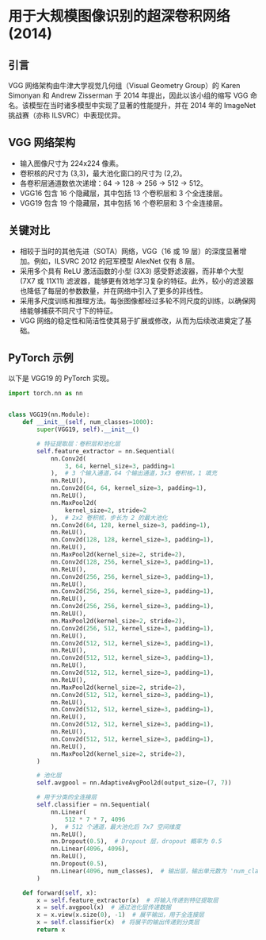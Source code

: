 # 用于大规模图像识别的超深卷积网络 (2014)

## 引言

VGG 网络架构由牛津大学视觉几何组（Visual Geometry Group）的 Karen Simonyan 和 Andrew Zisserman 于 2014 年提出，因此以该小组的缩写 VGG 命名。该模型在当时诸多模型中实现了显著的性能提升，并在 2014 年的 ImageNet 挑战赛（亦称 ILSVRC）中表现优异。

## VGG 网络架构

- 输入图像尺寸为 224x224 像素。
- 卷积核的尺寸为 (3,3)，最大池化窗口的尺寸为 (2,2)。
- 各卷积层通道数依次递增：64 -> 128 -> 256 -> 512 -> 512。
- VGG16 包含 16 个隐藏层，其中包括 13 个卷积层和 3 个全连接层。
- VGG19 包含 19 个隐藏层，其中包括 16 个卷积层和 3 个全连接层。

## 关键对比

- 相较于当时的其他先进（SOTA）网络，VGG（16 或 19 层）的深度显著增加。例如，ILSVRC 2012 的冠军模型 AlexNet 仅有 8 层。
- 采用多个具有 ReLU 激活函数的小型 (3X3) 感受野滤波器，而非单个大型 (7X7 或 11X11) 滤波器，能够更有效地学习复杂的特征。此外，较小的滤波器也降低了每层的参数数量，并在网络中引入了更多的非线性。
- 采用多尺度训练和推理方法。每张图像都经过多轮不同尺度的训练，以确保网络能够捕获不同尺寸下的特征。
- VGG 网络的稳定性和简洁性使其易于扩展或修改，从而为后续改进奠定了基础。

## PyTorch 示例

以下是 VGG19 的 PyTorch 实现。

```python
import torch.nn as nn


class VGG19(nn.Module):
    def __init__(self, num_classes=1000):
        super(VGG19, self).__init__()

        # 特征提取层：卷积层和池化层
        self.feature_extractor = nn.Sequential(
            nn.Conv2d(
                3, 64, kernel_size=3, padding=1
            ),  # 3 个输入通道，64 个输出通道，3x3 卷积核，1 填充
            nn.ReLU(),
            nn.Conv2d(64, 64, kernel_size=3, padding=1),
            nn.ReLU(),
            nn.MaxPool2d(
                kernel_size=2, stride=2
            ),  # 2x2 卷积核，步长为 2 的最大池化
            nn.Conv2d(64, 128, kernel_size=3, padding=1),
            nn.ReLU(),
            nn.Conv2d(128, 128, kernel_size=3, padding=1),
            nn.ReLU(),
            nn.MaxPool2d(kernel_size=2, stride=2),
            nn.Conv2d(128, 256, kernel_size=3, padding=1),
            nn.ReLU(),
            nn.Conv2d(256, 256, kernel_size=3, padding=1),
            nn.ReLU(),
            nn.Conv2d(256, 256, kernel_size=3, padding=1),
            nn.ReLU(),
            nn.Conv2d(256, 256, kernel_size=3, padding=1),
            nn.ReLU(),
            nn.MaxPool2d(kernel_size=2, stride=2),
            nn.Conv2d(256, 512, kernel_size=3, padding=1),
            nn.ReLU(),
            nn.Conv2d(512, 512, kernel_size=3, padding=1),
            nn.ReLU(),
            nn.Conv2d(512, 512, kernel_size=3, padding=1),
            nn.ReLU(),
            nn.Conv2d(512, 512, kernel_size=3, padding=1),
            nn.ReLU(),
            nn.MaxPool2d(kernel_size=2, stride=2),
            nn.Conv2d(512, 512, kernel_size=3, padding=1),
            nn.ReLU(),
            nn.Conv2d(512, 512, kernel_size=3, padding=1),
            nn.ReLU(),
            nn.Conv2d(512, 512, kernel_size=3, padding=1),
            nn.ReLU(),
            nn.Conv2d(512, 512, kernel_size=3, padding=1),
            nn.ReLU(),
            nn.MaxPool2d(kernel_size=2, stride=2),
        )

        # 池化层
        self.avgpool = nn.AdaptiveAvgPool2d(output_size=(7, 7))

        # 用于分类的全连接层
        self.classifier = nn.Sequential(
            nn.Linear(
                512 * 7 * 7, 4096
            ),  # 512 个通道，最大池化后 7x7 空间维度
            nn.ReLU(),
            nn.Dropout(0.5),  # Dropout 层，dropout 概率为 0.5
            nn.Linear(4096, 4096),
            nn.ReLU(),
            nn.Dropout(0.5),
            nn.Linear(4096, num_classes),  # 输出层，输出单元数为 'num_classes'
        )

    def forward(self, x):
        x = self.feature_extractor(x)  # 将输入传递到特征提取层
        x = self.avgpool(x)  # 通过池化层传递数据
        x = x.view(x.size(0), -1)  # 展平输出，用于全连接层
        x = self.classifier(x)  # 将展平的输出传递到分类层
        return x
```
